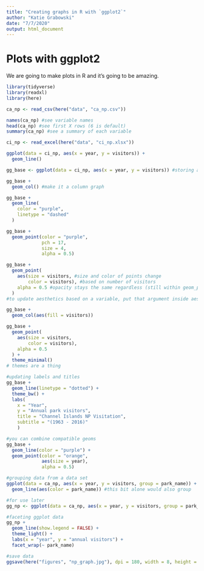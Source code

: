 ```yaml
---
title: "Creating graphs in R with `ggplot2`"
author: "Katie Grabowski"
date: "7/7/2020"
output: html_document
---
```

# Plots with ggplot2

We are going to make plots in R and it's going to be amazing.
```r
library(tidyverse)
library(readxl)
library(here)
```
```r
ca_np <- read_csv(here("data", "ca_np.csv"))

names(ca_np) #see variable names
head(ca_np) #see first X rows (6 is default)
summary(ca_np) #see a summary of each variable

ci_np <- read_excel(here("data", "ci_np.xlsx"))
```

```r
ggplot(data = ci_np, aes(x = year, y = visitors)) +
  geom_line()

gg_base <- ggplot(data = ci_np, aes(x = year, y = visitors)) #storing as an object to avoid retyping

gg_base +
  geom_col() #make it a column graph

gg_base +
  geom_line(
    color = "purple",
    linetype = "dashed"
  )

gg_base + 
  geom_point(color = "purple",
             pch = 17,
             size = 4,
             alpha = 0.5)

gg_base + 
  geom_point(
    aes(size = visitors, #size and color of points change
        color = visitors), #based on number of visitors
    alpha = 0.5 #opacity stays the same regardless (still within geom_point layer)
  )
#to update aesthetics based on a variable, put that argument inside aes

gg_base + 
  geom_col(aes(fill = visitors))

gg_base +
  geom_point(
    aes(size = visitors,
        color = visitors),
    alpha = 0.5
  ) +
  theme_minimal()
# themes are a thing

#updating labels and titles
gg_base +
  geom_line(linetype = "dotted") +
  theme_bw() +
  labs(
    x = "Year",
    y = "Annual park visitors",
    title = "Channel Islands NP Visitation",
    subtitle = "(1963 - 2016)"
    )

#you can combine compatible geoms
gg_base +
  geom_line(color = "purple") +
  geom_point(color = "orange",
             aes(size = year),
             alpha = 0.5)

#grouping data from a data set
ggplot(data = ca_np, aes(x = year, y = visitors, group = park_name)) +
  geom_line(aes(color = park_name)) #this bit alone would also group

#for use later
gg_np <- ggplot(data = ca_np, aes(x = year, y = visitors, group = park_name))

#faceting ggplot data
gg_np +
  geom_line(show.legend = FALSE) +
  theme_light() + 
  labs(x = "year", y = "annual visitors") +
  facet_wrap(~ park_name)

#save data
ggsave(here("figures", "np_graph.jpg"), dpi = 180, width = 8, height = 7)
```

